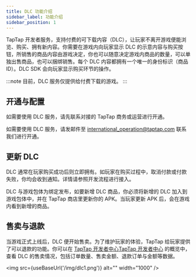 ```yaml
---
title: DLC 功能介绍
sidebar_label: 功能介绍
sidebar_position: 1
---
```




TapTap 开发者服务，支持付费的可下载内容（DLC），让玩家不离开游戏便能浏览、购买、拥有新内容。你需要在游戏内向玩家显示 DLC 的示意内容与购买按钮，所销售的商品内容由游戏决定，你也可以随意决定游戏内商品的数量，可以单独出售商品，也可以捆绑销售。每个 DLC 内容都拥有一个唯一的身份标识（商品 ID）。DLC SDK 会向玩家显示购买环节的操作。

:::note
目前，DLC 服务仅提供给付费下载的游戏。
:::

## 开通与配置

<Conditional region='cn'>

如需要使用 DLC 服务，请先联系对接的 TapTap 商务或运营进行开通。

</Conditional>

<Conditional region='global'>

如需要使用 DLC 服务，请发邮件至 [international_operation@taptap.com](mailto:international_operation@taptap.com) 联系我们进行开通。

</Conditional>

## 更新 DLC

DLC 通常在玩家购买成功后则立即拥有。如玩家在购买过程中，取消付款或付款失败，你均会收到通知。详情请参照开发流程进行接入。

DLC 与游戏包体为绑定发布，如要新增 DLC 商品，你必须将新增的 DLC 加入到游戏包体中，并在 TapTap 商店里更新你的 APK。当玩家更新 APK 后，会在游戏内看到新增的商品。

## 售卖与退款

当游戏正式上线后，DLC 便开始售卖。为了维护玩家的体验，TapTap 给玩家提供了可以退款的功能。你可以在 <Conditional region='cn'>[TapTap 开发者中心](https://developer.taptap.com/)</Conditional><Conditional region='global'>[TapTap 开发者中心](https://developer.taptap.io/)</Conditional> 的概览中，查看 DLC 的售卖情况，包括订单数量、售卖金额、退款订单与金额等数据。

<img src={useBaseUrl('/img/dlc1.png')} alt="" width="1000" />
